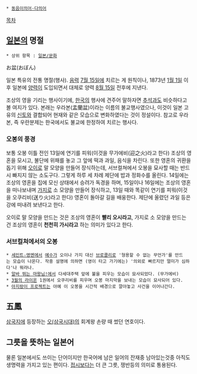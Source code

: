  * [[동음이의어·다의어]]

[[목차]]

== [[일본]]의 명절 ==
 * 상위 항목 : [[일본/문화]]

お盆(おぼん)

일본 특유의 전통 명절(행사). [[음력]] [[7월 15일]]에 치르는 게 원칙이나, 1873년 [[1월 1일]] 이후 일본에 [[양력]]이 도입되면서 대체로 양력 [[8월 15일]] 전후에 지낸다.

조상의 영을 기리는 행사이기에, [[한국]]의 행사에 견주어 말하자면 [[추석]]과도 비슷하다고 볼 여지가 있다. 본래는 우라본(盂蘭盆)이라는 이름의 불교행사였으나, 이것이 일본 고유의 [[신토]]와 결합되어 현재와 같은 모습으로 변화하였다는 것이 정설이다. 참고로 우라본, 즉 우란분제는 한국에서도 불교에 한정하여 치르는 행사다.

=== 오봉의 풍경 ===
보통 오봉 이틀 전인 13일에 연기를 피워(이것을 무가에비(迎之火)라고 한다) 조상의 영혼을 모시고, 불단에 위패를 놓고 그 앞에 떡과 과일, 음식을 차린다. 또한 영혼의 귀환을 돕기 위해 [[오이]]로 말 모양을 만들어 장식하는데, 서브컬쳐에서 오봉을 묘사할 때는 반드시 빠지지 않는 소도구다. 그렇게 하루 세 차례 제단에 밥과 정화수를 올린다. 14일에는 조상의 영혼을 집에 모신 상태에서 승려가 독경을 하며, 15일이나 16일에는 조상의 영혼을 떠나보내며 [[가지]]로 소 모양을 만들어 장식하고, 13일 때와 똑같이 연기를 피워(이것을 오쿠리비(送り火)라고 한다) 영혼이 돌아갈 길을 배웅한다. 제단에 올렸던 과일 등은 강에 떠내려 보낸다고 한다.

오이로 말 모양을 만드는 것은 조상의 영혼이 '''빨리 오시라고''', 가지로 소 모양을 만드는 건 조상의 영혼이 '''천천히 가시라고''' 하는 의미가 있다고 한다.
=== 서브컬쳐에서의 오봉 ===
 * [[세인트☆영멘]]에서 [[예수]]가 오이나 가지 대신 [[브로콜리]]로 '형용할 수 없는 무언가'를 만드는 모습이 나온다. 작중 설명에 의하면 (영이 타고 가기에는) '의외로 빠르지만 멀미가 심하다'나 뭐라나. 
 * [[알바 뛰는 마왕님!]]에서 다세대주택 앞에 불을 피우는 모습이 묘사되었다. (무가에비)
 * [[3월의 라이온]] 1권에서 오쿠리비를 피우며 오봉 마지막을 보내는 모습이 묘사되어 있다.
 * [[아지랑이 프로젝트]]는 아예 이 오봉을 시간적 배경으로 깔아놓고 사건을 이어나간다.
== 五鳳 ==
[[삼국지]]에 등장하는 [[오(삼국시대)]]의 회계왕 손량 때 썼던 연호이다. 

== 그릇을 뜻하는 일본어 ==
물론 일본에서도 쓰이는 단어이지만 한국어에 남은 일어의 잔재중 남아있는것중 아직도 생명력을 가지고 있는 편이다. [[접시]]보다는 더 큰 그릇, 쟁반등의 의미로 통용된다.
